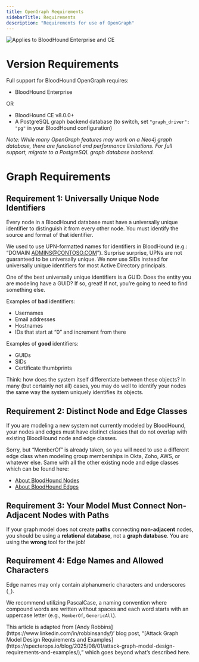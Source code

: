 ```yaml
---
title: OpenGraph Requirements
sidebarTitle: Requirements
description: "Requirements for use of OpenGraph"
---
```


<img noZoom src="/assets/enterprise-AND-community-edition-pill-tag.svg" alt="Applies to BloodHound Enterprise and CE"/>

# Version Requirements

Full support for BloodHound OpenGraph requires:
- BloodHound Enterprise

OR

- BloodHound CE v8.0.0+
- A PostgreSQL graph backend database (to switch, set `"graph_driver": "pg"` in your BloodHound configuration)

_Note: While many OpenGraph features may work on a Neo4j graph database, there are functional and performance limitations. For full support, migrate to a PostgreSQL graph database backend._

# Graph Requirements

## Requirement 1: Universally Unique Node Identifiers

Every node in a BloodHound database must have a universally unique identifier to distinguish it from every other node. You must identify the source and format of that identifier.

We used to use UPN-formatted names for identifiers in BloodHound (e.g.: “DOMAIN ADMINS@CONTOSO.COM”). Surprise surprise, UPNs are not guaranteed to be universally unique. We now use SIDs instead for universally unique identifiers for most Active Directory principals.

One of the best universally unique identifiers is a GUID. Does the entity you are modeling have a GUID? If so, great! If not, you’re going to need to find something else.

Examples of **bad** identifiers:

- Usernames
- Email addresses
- Hostnames
- IDs that start at “0” and increment from there

Examples of **good** identifiers:
- GUIDs
- SIDs
- Certificate thumbprints

Think: how does the system itself differentiate between these objects? In many (but certainly not all) cases, you may do well to identify your nodes the same way the system uniquely identifies its objects.

## Requirement 2: Distinct Node and Edge Classes

If you are modeling a new system not currently modeled by BloodHound, your nodes and edges must have distinct classes that do not overlap with existing BloodHound node and edge classes.

Sorry, but “MemberOf” is already taken, so you will need to use a different edge class when modeling group memberships in Okta, Zoho, AWS, or whatever else. Same with all the other existing node and edge classes which can be found here:

- [About BloodHound Nodes](https://bloodhound.specterops.io/resources/nodes/overview)
- [About BloodHound Edges](https://bloodhound.specterops.io/resources/edges/overview)

## Requirement 3: Your Model Must Connect Non-Adjacent Nodes with Paths

If your graph model does not create **paths** connecting **non-adjacent** nodes, you should be using a **relational database**, not a **graph database**. You are using the **wrong** tool for the job!

## Requirement 4: Edge Names and Allowed Characters

Edge names may only contain alphanumeric characters and underscores (`_`).

We recommend utilizing PascalCase, a naming convention where compound words are written without spaces and each word starts with an uppercase letter (e.g., `MemberOf`, `GenericAll`).

<Note>
This article is adapted from [Andy Robbins](https://www.linkedin.com/in/robbinsandy/)’ blog post, “[Attack Graph Model Design Requirements and Examples](https://specterops.io/blog/2025/08/01/attack-graph-model-design-requirements-and-examples/),” which goes beyond what’s described here.
</Note>

